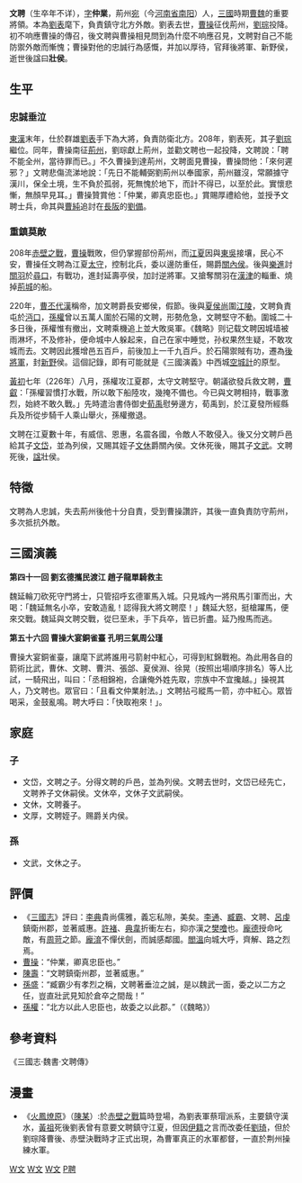 {{東亞男性歷史人物
|名稱 =文聘
|身份 =江夏太守
|國家 =[[東漢|東漢]]→[[曹魏|曹魏]]
|時代 =東漢末年→[[三國|三國]]
|主君 =[[刘表|刘表]]→[[曹操|曹操]]→[[曹丕|曹丕]]→[[曹叡|曹叡]]
|屆數 =
|最高職務 =後將軍
|前任 = 
|繼任 = 
|圖片名稱 = Wen Pin.jpg
|圖片大小 =
|圖片說明 = 文聘想像圖
|氏 =
|姓 =文
|名 =聘
|姓名 =
|字 =仲業
|號=
|名乘 = <!--琉球士族用-->
|官職 =
|封爵 =
|封號 =新野侯
|位階 =
|御稱號 = <!--日本皇族之稱號-->
|宮號1 = <!--日本皇族之宮號-->
|宮號2 = <!--朝鮮王族之宮號-->
|封地 =
|神號 =
|尊號 =
|族裔 = 
|信仰 = <!--指的是宗教信仰-->
|旗籍 = <!--清朝旗人專用-->
|氏族 =
|籍貫 =荊州宛（今河南省南陽）人
|本貫 = <!--朝鮮人用-->
|祖籍 =
|本籍 =
|出身地 =
|府邸 =
|世系 = 
|初名 =
|乳名 = <!--日本、朝鮮、琉球以外人物用-->
|幼名 = <!--日本人用-->
|兒名 = <!--朝鮮人用-->
|童名 = <!--琉球人用-->
|小字 =
|別名 =
|法號 =
|院號 =
|其他名號 =
|出生日期 =？
|出生地點 =
|婚年 =
|逝世日期 =
|逝世地點 = 
|廟號 =
|諡號 =壯侯
|墓葬 =
|祠廟 =
|父親 =
|嫡母 =
|母親 =
|繼父=
|繼母=
|養父=
|養母=
|猶父= <!--日本人用-->
|烏帽子親= <!--日本人、琉球人用-->
|元配 =
|正室 =
|妻 =
|繼室 =
|平妻 =
|側室 =
|元配之父 =
|元配之嫡母 =
|元配之母 =
|正室之父 =
|正室之嫡母 =
|正室之母 =
|妻之父 =
|妻之嫡母 =
|妻之母 =
|繼室之父 =
|繼室之嫡母 =
|繼室之母 =
|平妻之父 =
|平妻之嫡母 =
|平妻之母 =
|兄弟 =
|姊妹 =
|嫡兄弟 =
|嫡姊妹 =
|庶兄弟 =
|庶姊妹 =
|同胞兄弟 =
|同胞姊妹 =
|異母兄弟 =
|異母姊妹 =
|異父兄弟 =
|異父姊妹 =
|繼兄弟 =
|繼姊妹 =
|子 =文岱<br>文休<br>文厚
|女 =
|嫡子 =
|嫡女 =
|庶子 =
|庶女 =
|養子 =
|養女 =
|猶子 = <!--日本人用-->
|婿養子 = <!--日本人用-->
|烏帽子子 = <!--日本人用-->
|繼子 =
|繼女 =
|其他親屬 =
|出身 = <!---此处指科举出身--->
|功名 = 
|經歷 = 
|著作 =
|注釋 =
}}
'''文聘'''（生卒年不详），[[表字|字]]'''仲業'''，荊州[[宛|宛]]（今[[河南省|河南省]][[南阳|南阳]]）人，[[三國|三國]]時期[[曹魏|曹魏]]的重要將領。本為[[劉表|劉表]]麾下，負責鎮守北方外敵。劉表去世，[[曹操|曹操]]征伐荊州，[[刘琮_(刘表之子)|劉琮]]投降。初不响應曹操的傳召，後文聘與曹操相見問到為什麼不响應召見，文聘對自己不能防禦外敵而慚愧；曹操對他的忠誠行為感慨，并加以厚待，官拜後將軍、新野侯，逝世後諡曰'''壯侯'''。

== 生平 ==
=== 忠誠垂泣 ===
[[東漢|東漢]]末年，仕於群雄[[劉表|劉表]]手下為大將，負責防衛北方。208年，劉表死，其子[[劉琮_(劉表之子)|劉琮]]繼位。同年，曹操南征[[荊州|荊州]]，劉琮獻上荊州，並勸文聘也一起投降，文聘說：「聘不能全州，當待罪而已。」不久曹操到達荊州，文聘面見曹操，曹操問他：「來何遲邪？」文聘悲傷流涕地說：「先日不能輔弼劉荊州以奉國家，荊州雖沒，常願據守漢川，保全土境，生不負於孤弱，死無愧於地下，而計不得已，以至於此。實懷悲慚，無顏早見耳。」曹操贊賞他：「仲業，卿真忠臣也。」賞賜厚禮給他，並授予文聘士兵，命其與[[曹純|曹純]]追討在[[長阪坡|長阪]]的[[劉備|劉備]]。

===重鎮莫敵===
208年[[赤壁之戰|赤壁之戰]]，[[曹操|曹操]]戰敗，但仍掌握部份荊州，而[[江夏郡|江夏]]因與[[東吳|東吳]]接壤，民心不安，曹操任文聘為江夏[[太守|太守]]，控制北兵，委以邊防重任，賜爵[[關內侯|關內侯]]。後與[[樂進|樂進]]討[[關羽|關羽]]於[[尋口|尋口]]，有戰功，進封延壽亭侯，加討逆將軍。又搶奪關羽在[[漢津|漢津]]的輜重、燒掉[[荊城|荊城]]的船。

220年，[[曹丕|曹丕]][[曹丕代漢|代漢]]稱帝，加文聘爵長安鄉侯，假節。後與[[夏侯尚|夏侯尚]]圍[[江陵|江陵]]，文聘負責屯於[[沔口|沔口]]，[[孫權|孫權]]曾以五萬人圍於石陽的文聘，形勢危急，文聘堅守不動。圍城二十多日後，孫權惟有撤出，文聘乘機追上並大敗吳軍。《魏略》则记载文聘因城墙被雨淋坏，不及修补，便命城中人躲起来，自己在家中睡觉，孙权果然生疑，不敢攻城而去。文聘因此獲增邑五百戶，前後加上一千九百戶。於石陽禦賊有功，遷為[[後將軍|後將軍]]，封[[新野|新野]]侯。這個記錄，即有可能就是《三國演義》中西城[[空城計|空城計]]的原型。

[[黃初|黃初]]七年（226年）八月，孫權攻江夏郡，太守文聘堅守。朝議欲發兵救文聘，[[曹叡|曹叡]]：「孫權習慣打水戰，所以敢下船陸攻，幾掩不備也。今已與文聘相持，戰事激烈，始終不敢久戰。」先時遣治書侍御史[[荀禹|荀禹]]慰勞邊方，荀禹到，於江夏發所經縣兵及所從步騎千人乘山舉火，孫權撤退。

文聘在江夏數十年，有威信、恩惠，名震各國，令敵人不敢侵入。後又分文聘戶邑給其子[[文岱|文岱]]，並為列侯，又賜其姪子[[文休|文休]]爵關內侯。文休死後，賜其子[[文武|文武]]。文聘死後，[[諡|諡]]壯侯。

== 特徵 ==
文聘為人忠誠，失去荊州後他十分自責，受到曹操讚許，其後一直負責防守荊州，多次抵抗外敵。

==三國演義==
'''第四十一回 劉玄德攜民渡江 趙子龍單騎救主'''

魏延輪刀砍死守門將士，只管招呼玄德軍馬入城。只見城內一將飛馬引軍而出，大喝：「魏延無名小卒，安敢造亂！認得我大將文聘麼！」魏延大怒，挺槍躍馬，便來交戰。魏延與文聘交戰，從巳至未，手下兵卒，皆已折盡。延乃撥馬而逃。

'''第五十六回 曹操大宴銅雀臺 孔明三氣周公瑾'''

曹操大宴銅雀臺，讓麾下武將誰用弓箭射中紅心，可得到紅錦戰袍。為此用各自的箭術比武，曹休、文聘、曹洪、張郃、夏侯淵、徐晃（按照出場順序排名）等人比試，一騎飛出，叫曰：「丞相錦袍，合讓俺外姓先取，宗族中不宜攙越。」操視其人，乃文聘也。眾官曰：「且看文仲業射法。」文聘拈弓縱馬一箭，亦中紅心。眾皆喝采，金鼓亂鳴。聘大呼曰：「快取袍來！」。

== 家庭 ==
=== 子 ===
* 文岱，文聘之子。分得文聘的戶邑，並為列侯。文聘去世时，文岱已经先亡，文聘养子文休嗣侯。文休卒，文休子文武嗣侯。
* 文休，文聘養子。
* 文厚，文聘姪子。赐爵关内侯。

=== 孫 ===
* 文武，文休之子。

== 評價 ==
*《[[三國志|三國志]]》評曰：[[李典|李典]]貴尚儒雅，義忘私隙，美矣。[[李通|李通]]、[[臧霸|臧霸]]、文聘、[[呂虔|呂虔]]鎮衛州郡，並著威惠。[[許褚|許褚]]、[[典韋|典韋]]折衝左右，抑亦漢之[[樊噲|樊噲]]也。[[龐德|龐德]]授命叱敵，有[[周苛|周苛]]之節。[[龐淯|龐淯]]不憚伏劍，而誠感鄰國。[[閻溫|閻溫]]向城大呼，齊解、路之烈焉。 
*[[曹操|曹操]]：“仲業，卿真忠臣也。”
*[[陳壽|陳壽]]：“文聘鎮衛州郡，並著威惠。”
*[[孫盛|孫盛]]：“臧霸少有孝烈之稱，文聘著垂泣之誠，是以魏武一面，委之以二方之任，豈直壯武見知於倉卒之間哉！”
*[[孫權|孫權]]：“北方以此人忠臣也，故委之以此郡。”（《魏略》）

== 參考資料 ==
《三國志‧魏書‧文聘傳》
==漫畫==
* 《[[火鳳燎原|火鳳燎原]]》（[[陳某|陳某]]）:於[[赤壁之戰|赤壁之戰]]篇時登場，為劉表軍蔡瑁派系，主要鎮守漢水，[[黃祖|黃祖]]死後劉表曾有意要文聘鎮守江夏，但因[[伊籍|伊籍]]之言而改委任[[劉琦|劉琦]]，但於劉琮降曹後、赤壁決戰時才正式出現，為曹軍真正的水軍都督，一直於荆州操練水軍。
{{三国志}}
[[Category:東漢軍事人物|W文]]
[[Category:曹魏军事人物|W文]]
[[Category:南阳人|W文]]
[[Category:文姓|P聘]]